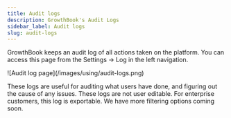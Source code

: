 ```yaml
---
title: Audit logs
description: GrowthBook's Audit Logs
sidebar_label: Audit logs
slug: audit-logs
---
```



GrowthBook keeps an audit log of all actions taken on the platform. You can access this page from the Settings → Log in the left navigation.

<MaxWidthImage maxWidth={1000}>
  ![Audit log page](/images/using/audit-logs.png)
</MaxWidthImage>

These logs are useful for auditing what users have done, and figuring out the cause of any issues. These logs are not user editable.
For enterprise customers, this log is exportable. We have more filtering options coming soon.
